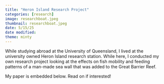 ```yaml
---
title: "Heron Island Research Project"
categories: [research]
image: researchboat.jpeg
thumbnail: researchboat.jpeg
date: 5/15/25
date modified: 
theme: minty
---
```


While studying abroad at the University of Queensland, I lived at the university owned Heron Island research station. While here, I conducted my own research project looking at the effects on fish mobility and feeding patterns of a man-made sea wall that was added to the Great Barrier Reef.

My paper is embedded below. Read on if interested!
